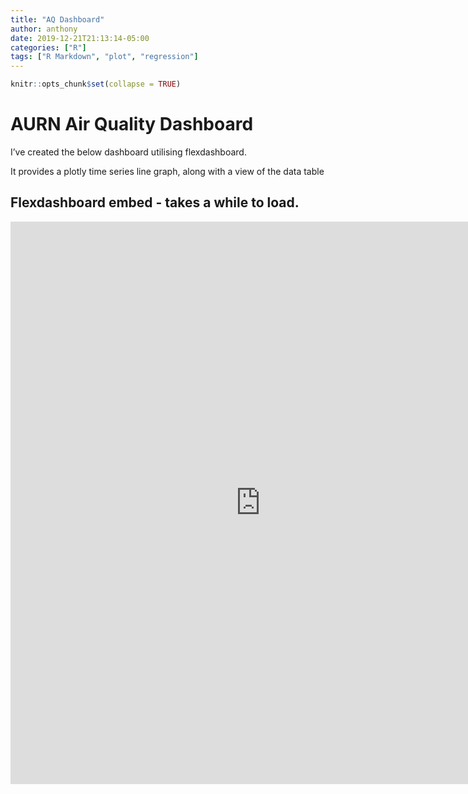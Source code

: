 ```yaml
---
title: "AQ Dashboard"
author: anthony
date: 2019-12-21T21:13:14-05:00
categories: ["R"]
tags: ["R Markdown", "plot", "regression"]
---
```


```r
knitr::opts_chunk$set(collapse = TRUE)
```

# AURN Air Quality Dashboard

I've created the below dashboard utilising flexdashboard. 

It provides a plotly time series line graph, along with a view of the data table


## Flexdashboard embed - takes a while to load.


<iframe width="800" height="900" scrolling="yes" frameborder="no"  src="https://user-test.shinyapps.io/aq-dashboard/"> </iframe>
